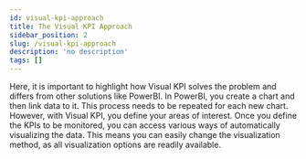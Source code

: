 ```yaml
---
id: visual-kpi-approach
title: The Visual KPI Approach
sidebar_position: 2
slug: /visual-kpi-approach
description: 'no description'
tags: []
---
```


Here, it is important to highlight how Visual KPI solves the problem and differs from other solutions like PowerBI. In PowerBI, you create a chart and then link data to it. This process needs to be repeated for each new chart. However, with Visual KPI, you define your areas of interest. Once you define the KPIs to be monitored, you can access various ways of automatically visualizing the data. This means you can easily change the visualization method, as all visualization options are readily available.
